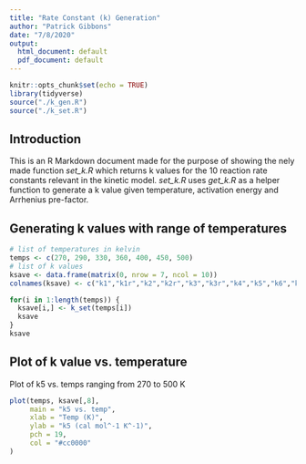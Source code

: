 ```yaml
---
title: "Rate Constant (k) Generation"
author: "Patrick Gibbons"
date: "7/8/2020"
output: 
  html_document: default
  pdf_document: default 
---
```


```r
knitr::opts_chunk$set(echo = TRUE)
library(tidyverse)
source("./k_gen.R")
source("./k_set.R")
```

## Introduction

This is an R Markdown document made for the purpose of showing the nely made function *set_k.R* which returns k values for the 10 reaction rate constants relevant in the kinetic model. *set_k.R* uses *get_k.R* as a helper function to generate a k value given temperature, activation energy and Arrhenius pre-factor.

## Generating k values with range of temperatures 

```r
# list of temperatures in kelvin
temps <- c(270, 290, 330, 360, 400, 450, 500)
# list of k values
ksave <- data.frame(matrix(0, nrow = 7, ncol = 10))
colnames(ksave) <- c("k1","k1r","k2","k2r","k3","k3r","k4","k5","k6","k7")

for(i in 1:length(temps)) {
  ksave[i,] <- k_set(temps[i])
  ksave
}
ksave
```

## Plot of k value vs. temperature
Plot of k5 vs. temps ranging from 270 to 500 K

```r
plot(temps, ksave[,8], 
     main = "k5 vs. temp",
     xlab = "Temp (K)",
     ylab = "k5 (cal mol^-1 K^-1)",
     pch = 19,
     col = "#cc0000"
)

```


